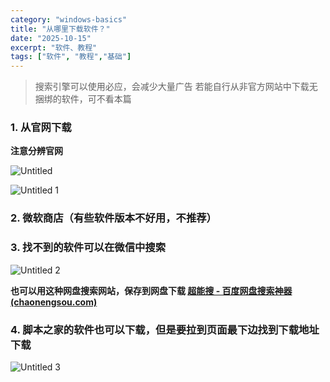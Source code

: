 ```yaml
---
category: "windows-basics"
title: "从哪里下载软件？"
date: "2025-10-15"
excerpt: "软件、教程"
tags: ["软件", "教程","基础"]
---
```


> 搜索引擎可以使用必应，会减少大量广告
若能自行从非官方网站中下载无捆绑的软件，可不看本篇

### 1. 从官网下载

**注意分辨官网**

![Untitled](https://raw.githubusercontent.com/yy0691/img-bed/main/WINDOWS_USE/Untitled.png)

![Untitled 1](https://raw.githubusercontent.com/yy0691/img-bed/main/WINDOWS_USE/Untitled%201.png)


### 2. 微软商店（有些软件版本不好用，不推荐）

### 3. 找不到的软件可以在微信中搜索
![Untitled 2](https://raw.githubusercontent.com/yy0691/img-bed/main/WINDOWS_USE/Untitled%202.png)


**也可以用这种网盘搜索网站，保存到网盘下载
[超能搜 - 百度网盘搜索神器 (chaonengsou.com)](https://www.chaonengsou.com/)**

### 4. 脚本之家的软件也可以下载，但是要拉到页面最下边找到下载地址下载
![Untitled 3](https://raw.githubusercontent.com/yy0691/img-bed/main/WINDOWS_USE/Untitled%203.png)
